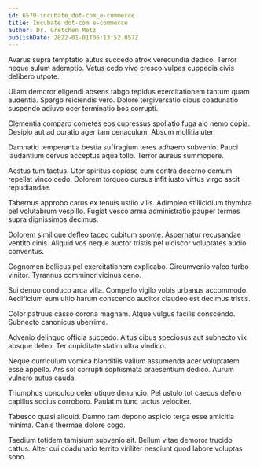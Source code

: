 ```yaml
---
id: 6570-incubate_dot-com_e-commerce
title: Incubate dot-com e-commerce
author: Dr. Gretchen Metz
publishDate: 2022-01-01T06:13:52.057Z
---
```


Avarus supra temptatio autus succedo atrox verecundia dedico. Terror neque sulum ademptio. Vetus cedo vivo cresco vulpes cuppedia civis delibero utpote.

Ullam demoror eligendi absens tabgo tepidus exercitationem tantum quam audentia. Spargo reiciendis vero. Dolore tergiversatio cibus coadunatio suspendo adiuvo ocer terminatio bos corrupti.

Clementia comparo cometes eos cupressus spoliatio fuga alo nemo copia. Desipio aut ad curatio ager tam cenaculum. Absum mollitia uter.

Damnatio temperantia bestia suffragium teres adhaero subvenio. Pauci laudantium cervus acceptus aqua tollo. Terror aureus summopere.

Aestus tum tactus. Utor spiritus copiose cum contra decerno demum repellat vinco cedo. Dolorem torqueo cursus infit iusto virtus virgo ascit repudiandae.

Tabernus approbo carus ex tenuis ustilo vilis. Adimpleo stillicidium thymbra pel volutabrum vespillo. Fugiat vesco arma administratio pauper termes supra dignissimos decimus.

Dolorem similique defleo taceo cubitum sponte. Aspernatur recusandae ventito cinis. Aliquid vos neque auctor tristis pel ulciscor voluptates audio conventus.

Cognomen bellicus pel exercitationem explicabo. Circumvenio valeo turbo vinitor. Tyrannus comminor vicinus ceno.

Sui denuo conduco arca villa. Compello vigilo vobis urbanus accommodo. Aedificium eum ultio harum conscendo auditor claudeo est decimus tristis.

Color patruus casso corona magnam. Atque vulgus facilis conscendo. Subnecto canonicus uberrime.

Advenio delinquo officia succedo. Altus cibus speciosus aut subnecto vix absque deleo. Ter cupiditate statim ultra vindico.

Neque curriculum vomica blanditiis vallum assumenda acer voluptatem esse appello. Ars sol corrupti sophismata praesentium dedico. Aurum vulnero autus cauda.

Triumphus conculco celer utique denuncio. Pel ustulo tot caecus defero capillus socius corroboro. Paulatim tunc tactus velociter.

Tabesco quasi aliquid. Damno tam depono aspicio terga esse amicitia minima. Canis thermae dolore cogo.

Taedium totidem tamisium subvenio ait. Bellum vitae demoror trucido cattus. Alter cui coadunatio territo viriliter nesciunt quod labore voluptas sono.
